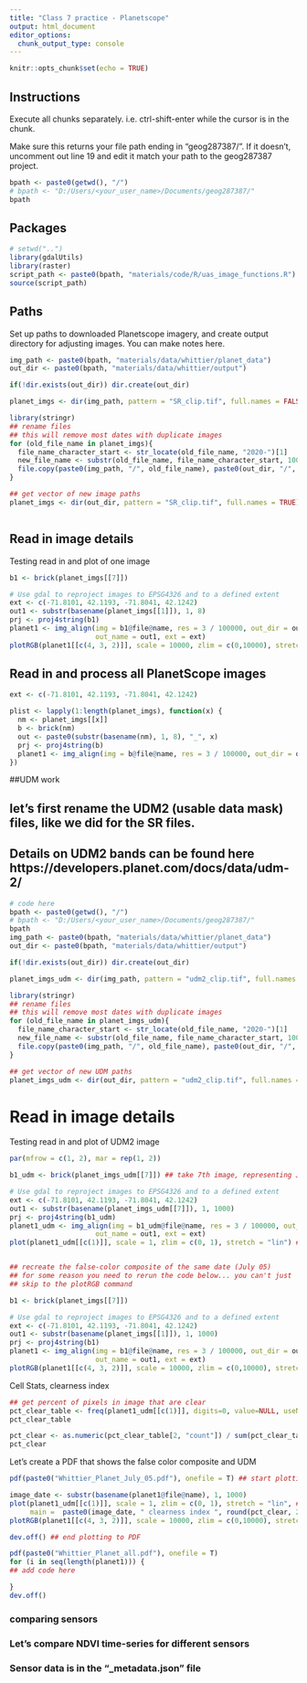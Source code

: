 ```yaml
---
title: "Class 7 practice - Planetscope"
output: html_document
editor_options: 
  chunk_output_type: console
---
```


```r
knitr::opts_chunk$set(echo = TRUE)
```


## Instructions
Execute all chunks separately. i.e. ctrl-shift-enter while the cursor is in the chunk. 

Make sure this returns your file path ending in "geog287387/". If it doesn't, uncomment out line 19 and edit it match your path to the geog287387 project.  
```r
bpath <- paste0(getwd(), "/")
# bpath <- "D:/Users/<your_user_name>/Documents/geog287387/"
bpath
```


## Packages
```r
# setwd("..")
library(gdalUtils)
library(raster)
script_path <- paste0(bpath, "materials/code/R/uas_image_functions.R")
source(script_path)
```

## Paths
Set up paths to downloaded Planetscope imagery, and create output directory for adjusting images. You can make notes here. 
```r
img_path <- paste0(bpath, "materials/data/whittier/planet_data")
out_dir <- paste0(bpath, "materials/data/whittier/output")

if(!dir.exists(out_dir)) dir.create(out_dir)

planet_imgs <- dir(img_path, pattern = "SR_clip.tif", full.names = FALSE)

library(stringr)
## rename files
## this will remove most dates with duplicate images
for (old_file_name in planet_imgs){
  file_name_character_start <- str_locate(old_file_name, "2020-")[1]
  new_file_name <- substr(old_file_name, file_name_character_start, 1000)
  file.copy(paste0(img_path, "/", old_file_name), paste0(out_dir, "/", new_file_name))
}

## get vector of new image paths
planet_imgs <- dir(out_dir, pattern = "SR_clip.tif", full.names = TRUE)



```

## Read in image details

Testing read in and plot of one image
```r
b1 <- brick(planet_imgs[[7]])

# Use gdal to reproject images to EPSG4326 and to a defined extent
ext <- c(-71.8101, 42.1193, -71.8041, 42.1242)
out1 <- substr(basename(planet_imgs[[1]]), 1, 8)
prj <- proj4string(b1)
planet1 <- img_align(img = b1@file@name, res = 3 / 100000, out_dir = out_dir, 
                     out_name = out1, ext = ext)
plotRGB(planet1[[c(4, 3, 2)]], scale = 10000, zlim = c(0,10000), stretch = "lin")
```

## Read in and process all PlanetScope images
```r
ext <- c(-71.8101, 42.1193, -71.8041, 42.1242)

plist <- lapply(1:length(planet_imgs), function(x) {
  nm <- planet_imgs[[x]]
  b <- brick(nm)
  out <- paste0(substr(basename(nm), 1, 8), "_", x)
  prj <- proj4string(b)
  planet1 <- img_align(img = b@file@name, res = 3 / 100000, out_dir = out_dir,                        out_name = out, ext = ext)
})
```


##############

##UDM work

## let's first rename the UDM2 (usable data mask) files, like we did for the SR files.
## Details on UDM2 bands can be found here https://developers.planet.com/docs/data/udm-2/
```r


# code here
bpath <- paste0(getwd(), "/")
# bpath <- "D:/Users/<your_user_name>/Documents/geog287387/"
bpath
img_path <- paste0(bpath, "materials/data/whittier/planet_data")
out_dir <- paste0(bpath, "materials/data/whittier/output")

if(!dir.exists(out_dir)) dir.create(out_dir)

planet_imgs_udm <- dir(img_path, pattern = "udm2_clip.tif", full.names = FALSE)

library(stringr)
## rename files
## this will remove most dates with duplicate images
for (old_file_name in planet_imgs_udm){
  file_name_character_start <- str_locate(old_file_name, "2020-")[1]
  new_file_name <- substr(old_file_name, file_name_character_start, 1000)
  file.copy(paste0(img_path, "/", old_file_name), paste0(out_dir, "/", new_file_name))
}

## get vector of new UDM paths
planet_imgs_udm <- dir(out_dir, pattern = "udm2_clip.tif", full.names = TRUE)

```

# Read in image details

Testing read in and plot of UDM2 image
```r
par(mfrow = c(1, 2), mar = rep(1, 2))

b1_udm <- brick(planet_imgs_udm[[7]]) ## take 7th image, representing July 05, 2020

# Use gdal to reproject images to EPSG4326 and to a defined extent
ext <- c(-71.8101, 42.1193, -71.8041, 42.1242)
out1 <- substr(basename(planet_imgs_udm[[7]]), 1, 1000)
prj <- proj4string(b1_udm)
planet1_udm <- img_align(img = b1_udm@file@name, res = 3 / 100000, out_dir = out_dir, 
                     out_name = out1, ext = ext)
plot(planet1_udm[[c(1)]], scale = 1, zlim = c(0, 1), stretch = "lin") ## band 1 is clearness index


## recreate the false-color composite of the same date (July 05)
## for some reason you need to rerun the code below... you can't just 
## skip to the plotRGB command

b1 <- brick(planet_imgs[[7]])

# Use gdal to reproject images to EPSG4326 and to a defined extent
ext <- c(-71.8101, 42.1193, -71.8041, 42.1242)
out1 <- substr(basename(planet_imgs[[1]]), 1, 1000)
prj <- proj4string(b1)
planet1 <- img_align(img = b1@file@name, res = 3 / 100000, out_dir = out_dir, 
                     out_name = out1, ext = ext)
plotRGB(planet1[[c(4, 3, 2)]], scale = 10000, zlim = c(0,10000), stretch = "lin")
```


Cell Stats, clearness index
```r

## get percent of pixels in image that are clear
pct_clear_table <- freq(planet1_udm[[c(1)]], digits=0, value=NULL, useNA='ifany', progress='')
pct_clear_table

pct_clear <- as.numeric(pct_clear_table[2, "count"]) / sum(pct_clear_table[ , "count"])
pct_clear


```


Let's create a PDF that shows the false color composite and UDM
```r

pdf(paste0("Whittier_Planet_July_05.pdf"), onefile = T) ## start plotting to PDF

image_date <- substr(basename(planet1@file@name), 1, 1000) 
plot(planet1_udm[[c(1)]], scale = 1, zlim = c(0, 1), stretch = "lin", ## band 1 is clearness index
     main =  paste0(image_date, " clearness index ", round(pct_clear, 2)))
plotRGB(planet1[[c(4, 3, 2)]], scale = 10000, zlim = c(0,10000), stretch = "lin")

dev.off() ## end plotting to PDF


```


```r
pdf(paste0("Whittier_Planet_all.pdf"), onefile = T)
for (i in seq(length(planet1))) {
## add code here

}
dev.off()
```


### comparing sensors
### Let's compare NDVI time-series for different sensors
### Sensor data is in the "_metadata.json" file
```r



```
